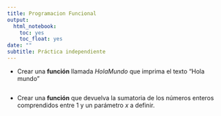 ```yaml
---
title: Programacion Funcional
output:
  html_notebook:
    toc: yes
    toc_float: yes
date: ""
subtitle: Práctica independiente
---
```




- Crear una **función** llamada _HolaMundo_ que imprima el texto "Hola mundo"

```r

```

- Crear una **función** que devuelva la sumatoria de los números enteros comprendidos entre 1 y un parámetro _x_ a definir.
```r

```

